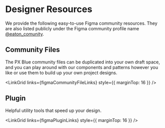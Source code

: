 
<!-- KEYWORDS: design resources -->

# Designer Resources

We provide the following easy-to-use Figma community resources. They are also listed publicly under the Figma community profile name [@eaton_comunity](https://figma.com/@eaton_community).

## Community Files

The PX Blue community files can be duplicated into your own draft space, and you can play around with our components and patterns however you like or use them to build up your own project designs.

<LinkGrid links={figmaCommunityFileLinks} style={{ marginTop: 16 }} />

## Plugin

Helpful utility tools that speed up your design.

<LinkGrid links={figmaPluginLinks} style={{ marginTop: 16 }} />
